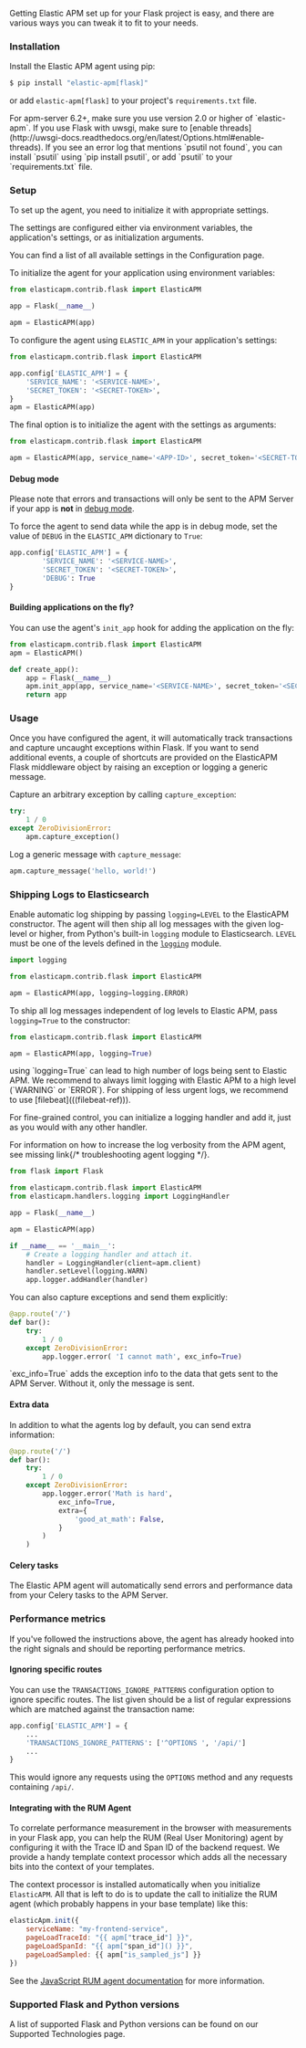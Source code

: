 

<div id="flask-support"></div>

Getting Elastic APM set up for your Flask project is easy,
and there are various ways you can tweak it to fit to your needs.

<div id="flask-installation"></div>

### Installation

Install the Elastic APM agent using pip:

```bash
$ pip install "elastic-apm[flask]"
```

or add `elastic-apm[flask]` to your project's `requirements.txt` file.

<DocCallOut title="Note">
For apm-server 6.2+, make sure you use version 2.0 or higher of `elastic-apm`.
</DocCallOut>

<DocCallOut title="Note">
If you use Flask with uwsgi, make sure to
[enable
threads](http://uwsgi-docs.readthedocs.org/en/latest/Options.html#enable-threads).
</DocCallOut>

<DocCallOut title="Note">
If you see an error log that mentions `psutil not found`, you can install
`psutil` using `pip install psutil`, or add `psutil` to your `requirements.txt`
file.
</DocCallOut>

<div id="flask-setup"></div>

### Setup

To set up the agent, you need to initialize it with appropriate settings.

The settings are configured either via environment variables,
the application's settings, or as initialization arguments.

You can find a list of all available settings in the <DocLink id="serverlessObservabilityApmAgentsPythonConfigure">Configuration</DocLink> page.

To initialize the agent for your application using environment variables:

```python
from elasticapm.contrib.flask import ElasticAPM

app = Flask(__name__)

apm = ElasticAPM(app)
```

To configure the agent using `ELASTIC_APM` in your application's settings:

```python
from elasticapm.contrib.flask import ElasticAPM

app.config['ELASTIC_APM'] = {
    'SERVICE_NAME': '<SERVICE-NAME>',
    'SECRET_TOKEN': '<SECRET-TOKEN>',
}
apm = ElasticAPM(app)
```

The final option is to initialize the agent with the settings as arguments:

```python
from elasticapm.contrib.flask import ElasticAPM

apm = ElasticAPM(app, service_name='<APP-ID>', secret_token='<SECRET-TOKEN>')
```

<div id="flask-debug-mode"></div>

#### Debug mode

Please note that errors and transactions will only be sent to the APM Server if your app is **not** in
[debug mode](http://flask.pocoo.org/docs/0.12/quickstart/#debug-mode).

To force the agent to send data while the app is in debug mode,
set the value of `DEBUG` in the `ELASTIC_APM` dictionary to `True`:

```python
app.config['ELASTIC_APM'] = {
        'SERVICE_NAME': '<SERVICE-NAME>',
        'SECRET_TOKEN': '<SECRET-TOKEN>',
        'DEBUG': True
}
```

<div id="flask-building-applications-on-the-fly"></div>

#### Building applications on the fly?

You can use the agent's `init_app` hook for adding the application on the fly:

```python
from elasticapm.contrib.flask import ElasticAPM
apm = ElasticAPM()

def create_app():
    app = Flask(__name__)
    apm.init_app(app, service_name='<SERVICE-NAME>', secret_token='<SECRET-TOKEN>')
    return app
```

<div id="flask-usage"></div>

### Usage

Once you have configured the agent,
it will automatically track transactions and capture uncaught exceptions within Flask.
If you want to send additional events,
a couple of shortcuts are provided on the ElasticAPM Flask middleware object
by raising an exception or logging a generic message.

Capture an arbitrary exception by calling `capture_exception`:

```python
try:
    1 / 0
except ZeroDivisionError:
    apm.capture_exception()
```

Log a generic message with `capture_message`:

```python
apm.capture_message('hello, world!')
```

<div id="flask-logging"></div>

### Shipping Logs to Elasticsearch

Enable automatic log shipping by passing `logging=LEVEL` to the ElasticAPM
constructor. The agent will then ship all log messages with the given
log-level or higher, from Python's built-in `logging` module to
Elasticsearch. `LEVEL` must be one of the levels defined in the
[`logging`](https://docs.python.org/3/library/logging.html#logging-levels)
module.

```python
import logging

from elasticapm.contrib.flask import ElasticAPM

apm = ElasticAPM(app, logging=logging.ERROR)
```

To ship all log messages independent of log levels to Elastic APM, pass
`logging=True` to the constructor:

```python
from elasticapm.contrib.flask import ElasticAPM

apm = ElasticAPM(app, logging=True)
```

<DocCallOut title="Note">
using `logging=True` can lead to high number of logs being sent to Elastic APM.
We recommend to always limit logging with Elastic APM to a high level (`WARNING` or `ERROR`).
For shipping of less urgent logs, we recommend to use [filebeat](((filebeat-ref))).
</DocCallOut>

For fine-grained control, you can initialize a logging handler and add it,
just as you would with any other handler.

For information on how to increase the log verbosity from the APM agent, see
 <DocBadge><DocIcon size="s" type="unlink" title="missing link"/> missing link</DocBadge>{/* <DocLink id="enApmAgentPythonTroubleshooting" section="agent-logging">troubleshooting agent logging</DocLink> */}.

```python
from flask import Flask

from elasticapm.contrib.flask import ElasticAPM
from elasticapm.handlers.logging import LoggingHandler

app = Flask(__name__)

apm = ElasticAPM(app)

if __name__ == '__main__':
    # Create a logging handler and attach it.
    handler = LoggingHandler(client=apm.client)
    handler.setLevel(logging.WARN)
    app.logger.addHandler(handler)
```

You can also capture exceptions and send them explicitly:

```python
@app.route('/')
def bar():
    try:
        1 / 0
    except ZeroDivisionError:
        app.logger.error( 'I cannot math', exc_info=True)
```

<DocCallOut title="Note">
`exc_info=True` adds the exception info to the data that gets sent to the APM Server.
Without it, only the message is sent.
</DocCallOut>

<div id="flask-extra-data"></div>

#### Extra data

In addition to what the agents log by default, you can send extra information:

```python
@app.route('/')
def bar():
    try:
        1 / 0
    except ZeroDivisionError:
        app.logger.error('Math is hard',
            exc_info=True,
            extra={
                'good_at_math': False,
            }
        )
    )
```

<div id="flask-celery-tasks"></div>

#### Celery tasks

The Elastic APM agent will automatically send errors and performance data from your Celery tasks to the APM Server.

<div id="flask-performance-metrics"></div>

### Performance metrics

If you've followed the instructions above, the agent has already hooked
into the right signals and should be reporting performance metrics.

<div id="flask-ignoring-specific-views"></div>

#### Ignoring specific routes

You can use the <DocLink id="serverlessObservabilityApmAgentsPythonConfigure" section="transactions_ignore_patterns">`TRANSACTIONS_IGNORE_PATTERNS`</DocLink> configuration option to ignore specific routes.
The list given should be a list of regular expressions which are matched against the transaction name:

```python
app.config['ELASTIC_APM'] = {
    ...
    'TRANSACTIONS_IGNORE_PATTERNS': ['^OPTIONS ', '/api/']
    ...
}
```

This would ignore any requests using the `OPTIONS` method
and any requests containing `/api/`.

<div id="flask-integrating-with-the-rum-agent"></div>

#### Integrating with the RUM Agent

To correlate performance measurement in the browser with measurements in your Flask app,
you can help the RUM (Real User Monitoring) agent by configuring it with the Trace ID and Span ID of the backend request.
We provide a handy template context processor which adds all the necessary bits into the context of your templates.

The context processor is installed automatically when you initialize `ElasticAPM`.
All that is left to do is to update the call to initialize the RUM agent (which probably happens in your base template) like this:

```javascript
elasticApm.init({
    serviceName: "my-frontend-service",
    pageLoadTraceId: "{{ apm["trace_id"] }}",
    pageLoadSpanId: "{{ apm["span_id"]() }}",
    pageLoadSampled: {{ apm["is_sampled_js"] }}
})

```

See the [JavaScript RUM agent documentation](((apm-rum-ref))) for more information.

<div id="supported-flask-and-python-versions"></div>

### Supported Flask and Python versions

A list of supported <DocLink id="serverlessObservabilityApmAgentsPythonSupportedTechnologies" section="flask">Flask</DocLink> and <DocLink id="serverlessObservabilityApmAgentsPythonSupportedTechnologies" section="python">Python</DocLink> versions can be found on our <DocLink id="serverlessObservabilityApmAgentsPythonSupportedTechnologies">Supported Technologies</DocLink> page.
